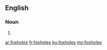 {{also|fox holes}}
==English==

===Noun===
{{head|en|noun plural form}}

# {{plural of|foxhole|lang=en}}

[[ar:foxholes]]
[[fr:foxholes]]
[[ku:foxholes]]
[[my:foxholes]]
